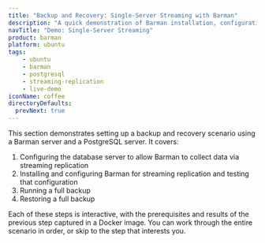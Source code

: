```yaml
---
title: "Backup and Recovery: Single-Server Streaming with Barman"
description: "A quick demonstration of Barman installation, configuration, and basic backup and restore operations"
navTitle: "Demo: Single-Server Streaming"
product: barman
platform: ubuntu
tags:
    - ubuntu
    - barman
    - postgresql
    - streaming-replication
    - live-demo
iconName: coffee
directoryDefaults:
  prevNext: true
---
```


This section demonstrates setting up a backup and recovery scenario using a Barman server and a PostgreSQL server. It covers:

1. Configuring the database server to allow Barman to collect data via streaming replication
2. Installing and configuring Barman for streaming replication and testing that configuration
3. Running a full backup
4. Restoring a full backup

Each of these steps is interactive, with the prerequisites and results of the previous step captured in a Docker image. You can work through the entire scenario in order, or skip to the step that interests you.